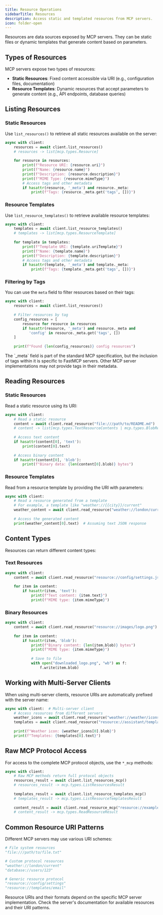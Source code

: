 ```yaml
---
title: Resource Operations
sidebarTitle: Resources
description: Access static and templated resources from MCP servers.
icon: folder-open
---
```



<VersionBadge version="2.0.0" />

Resources are data sources exposed by MCP servers. They can be static files or dynamic templates that generate content based on parameters.

## Types of Resources

MCP servers expose two types of resources:

- **Static Resources**: Fixed content accessible via URI (e.g., configuration files, documentation)
- **Resource Templates**: Dynamic resources that accept parameters to generate content (e.g., API endpoints, database queries)

## Listing Resources

### Static Resources

Use `list_resources()` to retrieve all static resources available on the server:

```python
async with client:
    resources = await client.list_resources()
    # resources -> list[mcp.types.Resource]
    
    for resource in resources:
        print(f"Resource URI: {resource.uri}")
        print(f"Name: {resource.name}")
        print(f"Description: {resource.description}")
        print(f"MIME Type: {resource.mimeType}")
        # Access tags and other metadata
        if hasattr(resource, '_meta') and resource._meta:
            print(f"Tags: {resource._meta.get('tags', [])}")
```

### Resource Templates

Use `list_resource_templates()` to retrieve available resource templates:

```python
async with client:
    templates = await client.list_resource_templates()
    # templates -> list[mcp.types.ResourceTemplate]
    
    for template in templates:
        print(f"Template URI: {template.uriTemplate}")
        print(f"Name: {template.name}")
        print(f"Description: {template.description}")
        # Access tags and other metadata
        if hasattr(template, '_meta') and template._meta:
            print(f"Tags: {template._meta.get('tags', [])}")
```

### Filtering by Tags

You can use the `meta` field to filter resources based on their tags:

```python
async with client:
    resources = await client.list_resources()
    
    # Filter resources by tag
    config_resources = [
        resource for resource in resources 
        if hasattr(resource, '_meta') and resource._meta and 
           'config' in resource._meta.get('tags', [])
    ]
    
    print(f"Found {len(config_resources)} config resources")
```

<Note>
The `_meta` field is part of the standard MCP specification, but the inclusion of tags within it is specific to FastMCP servers. Other MCP server implementations may not provide tags in their metadata.
</Note>

## Reading Resources

### Static Resources

Read a static resource using its URI:

```python
async with client:
    # Read a static resource
    content = await client.read_resource("file:///path/to/README.md")
    # content -> list[mcp.types.TextResourceContents | mcp.types.BlobResourceContents]
    
    # Access text content
    if hasattr(content[0], 'text'):
        print(content[0].text)
    
    # Access binary content
    if hasattr(content[0], 'blob'):
        print(f"Binary data: {len(content[0].blob)} bytes")
```

### Resource Templates

Read from a resource template by providing the URI with parameters:

```python
async with client:
    # Read a resource generated from a template
    # For example, a template like "weather://{{city}}/current"
    weather_content = await client.read_resource("weather://london/current")
    
    # Access the generated content
    print(weather_content[0].text)  # Assuming text JSON response
```

## Content Types

Resources can return different content types:

### Text Resources

```python
async with client:
    content = await client.read_resource("resource://config/settings.json")
    
    for item in content:
        if hasattr(item, 'text'):
            print(f"Text content: {item.text}")
            print(f"MIME type: {item.mimeType}")
```

### Binary Resources

```python
async with client:
    content = await client.read_resource("resource://images/logo.png")
    
    for item in content:
        if hasattr(item, 'blob'):
            print(f"Binary content: {len(item.blob)} bytes")
            print(f"MIME type: {item.mimeType}")
            
            # Save to file
            with open("downloaded_logo.png", "wb") as f:
                f.write(item.blob)
```

## Working with Multi-Server Clients

When using multi-server clients, resource URIs are automatically prefixed with the server name:

```python
async with client:  # Multi-server client
    # Access resources from different servers
    weather_icons = await client.read_resource("weather://weather/icons/sunny")
    templates = await client.read_resource("resource://assistant/templates/list")
    
    print(f"Weather icon: {weather_icons[0].blob}")
    print(f"Templates: {templates[0].text}")
```

## Raw MCP Protocol Access

For access to the complete MCP protocol objects, use the `*_mcp` methods:

```python
async with client:
    # Raw MCP methods return full protocol objects
    resources_result = await client.list_resources_mcp()
    # resources_result -> mcp.types.ListResourcesResult
    
    templates_result = await client.list_resource_templates_mcp()
    # templates_result -> mcp.types.ListResourceTemplatesResult
    
    content_result = await client.read_resource_mcp("resource://example")
    # content_result -> mcp.types.ReadResourceResult
```

## Common Resource URI Patterns

Different MCP servers may use various URI schemes:

```python
# File system resources
"file:///path/to/file.txt"

# Custom protocol resources  
"weather://london/current"
"database://users/123"

# Generic resource protocol
"resource://config/settings"
"resource://templates/email"
```

<Tip>
Resource URIs and their formats depend on the specific MCP server implementation. Check the server's documentation for available resources and their URI patterns.
</Tip>